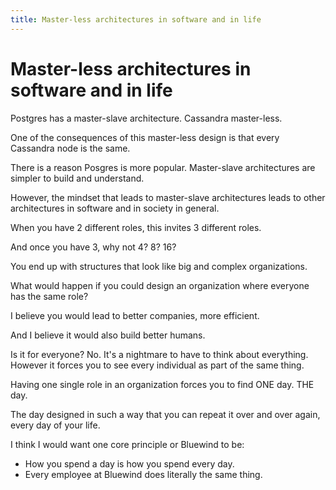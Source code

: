 ```yaml
---
title: Master-less architectures in software and in life
---
```


# Master-less architectures in software and in life

Postgres has a master-slave architecture.
Cassandra master-less.

One of the consequences of this master-less design is that every Cassandra node is the same.

There is a reason Posgres is more popular. Master-slave architectures are simpler to build and understand.

However, the mindset that leads to master-slave architectures leads to other architectures in software and in society in general.

When you have 2 different roles, this invites 3 different roles.

And once you have 3, why not 4? 8? 16?

You end up with structures that look like big and complex organizations.

What would happen if you could design an organization where everyone has the same role?

I believe you would lead to better companies, more efficient.

And I believe it would also build better humans.

Is it for everyone? No. It's a nightmare to have to think about everything. However it forces you to see every individual as part of the same thing.

Having one single role in an organization forces you to find ONE day. THE day.

The day designed in such a way that you can repeat it over and over again, every day of your life.

I think I would want one core principle or Bluewind to be:

- How you spend a day is how you spend every day.
- Every employee at Bluewind does literally the same thing.
